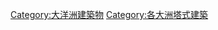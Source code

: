 {{commonscat|Towers in Oceania}}

[[Category:大洋洲建築物|Category:大洋洲建築物]]
[[Category:各大洲塔式建築|Category:各大洲塔式建築]]